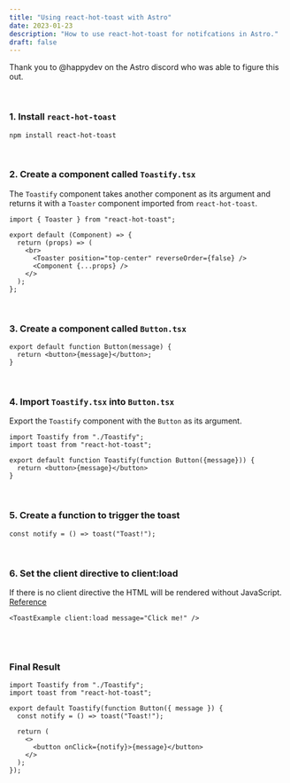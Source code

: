 ```yaml
---
title: "Using react-hot-toast with Astro"
date: 2023-01-23
description: "How to use react-hot-toast for notifcations in Astro."
draft: false
---
```



Thank you to @happydev on the Astro discord who was able to figure this out.

<br />

### 1. Install `react-hot-toast`

```
npm install react-hot-toast
```

<br />

### 2. Create a component called `Toastify.tsx`

The `Toastify` component takes another component as its argument and returns it with a `Toaster` component imported from `react-hot-toast`.

```tsx
import { Toaster } from "react-hot-toast";

export default (Component) => {
  return (props) => (
    <br>
      <Toaster position="top-center" reverseOrder={false} />
      <Component {...props} />
    </>
  );
};
```

<br />

### 3. Create a component called `Button.tsx`

```tsx
export default function Button(message) {
  return <button>{message}</button>;
}
```

<br />

### 4. Import `Toastify.tsx` into `Button.tsx`

Export the `Toastify` component with the `Button` as its argument.

```tsx
import Toastify from "./Toastify";
import toast from "react-hot-toast";

export default function Toastify(function Button({message})) {
  return <button>{message}</button>
}
```

<br />

### 5. Create a function to trigger the toast

```tsx
const notify = () => toast("Toast!");
```

<br />

### 6. Set the client directive to client:load

If there is no client directive the HTML will be rendered without JavaScript. [Reference](https://docs.astro.build/en/reference/directives-reference/)

```tsx
<ToastExample client:load message="Click me!" />
```

<br />
<br />

### Final Result

```tsx
import Toastify from "./Toastify";
import toast from "react-hot-toast";

export default Toastify(function Button({ message }) {
  const notify = () => toast("Toast!");

  return (
    <>
      <button onClick={notify}>{message}</button>
    </>
  );
});
```

<br />

<ToastExample client:visible message="Click me!" />
